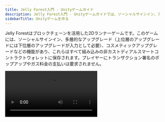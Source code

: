 ```yaml
---
title: Jelly Forest入門 - Unityゲームガイド
description: Jelly Forest入門 - Unityゲームガイドでは、ソーシャルサインイン、アップグレード、スマートコントラクトウォレットに保存されるコスメティックアイテムなどのブロックチェーン機能を備えた2Dランナーゲームを紹介します。
sidebarTitle: Unityゲームを作る
---
```


Jelly Forestはブロックチェーンを活用した2Dランナーゲームです。このゲームには、ソーシャルサインイン、多層的なアップグレード（上位層のアップグレードには下位層のアップグレードが入力として必要）、コスメティックアップグレードなどの機能があり、これらはすべて組み込みの非カストディアルスマートコントラクトウォレットに保存されます。プレイヤーにトランザクション署名のポップアップやガス料金の支払いは要求されません。

<Frame>
  <video controls className="w-full aspect-video" src="https://pub-f048362b915448c9b012a2e03c189024.r2.dev/JellyForest.mp4" />
</Frame>

Google Playからダウンロード[こちら](https://play.google.com/store/apps/details?id=app.sequence.jelly_forest)！

詳しく[スマートコントラクトウォレットについてはこちら](/solutions/technical-references/wallet-contracts/why)

詳しく[組み込みウォレットについてはこちら](/solutions/wallets/overview#what-are-the-differences-between-these-options)

このガイドでは、Jelly Forestの作り方と、あなたも[Sequence's Unity SDK](/sdk/unity/overview/)を使って独自のweb3ゲームを作る方法をご紹介します！

## 1. ゲームループを作る

最初のステップは基本的なゲームループを作ることです。収益化戦略とweb3要素の活用方法を最初に考えることを忘れないでください！

私たちのゲームループでは、[Infinite Runner Engine](https://assetstore.unity.com/packages/templates/systems/2d-3d-infinite-runner-engine-51328)をUnity Asset Storeから購入しました。アセット内にデモシーン`JellyForest`があり、いくつかの調整を加えることで、iOSとAndroidで動作する機能的なビルドを作ることができました。

## 2. ソーシャルサインインとSequenceの組み込みウォレットソリューションを統合する

### 設定

1. [パッケージマネージャーを使用してSequenceのUnity SDKをインストール](/sdk/unity/installation#package-manager---recommended)
2. [Sequence Builder Consoleにサインイン](/solutions/builder/getting-started)
3. [Builder Consoleでゲーム用のプロジェクトを作成](/support/builder/project-management)
4. Builder Consoleで[Embedded Walletをセットアップ](/solutions/builder/embedded-wallet#embedded-wallet-in-builder)
5. あなたの`SequenceConfig` [scriptable object](https://docs.unity3d.com/Manual/class-ScriptableObject.html)（パッケージマネージャーのSamplesメニューからインポートした[インストール段階](/sdk/unity/installation#package-manager---recommended)で）に、BuilderにすでにあるGoogleとAppleのクライアントIDと、Configuration Keyの下にある`WaaSConfigKey`
   * AndroidとiOSのクライアントIDをそれぞれのプラットフォームの下に入れることを忘れないでください！
6. Builder Consoleから[Builder API Keyを追加](/solutions/builder/getting-started#claim-an-api-access-key)の下に`Settings > API Access Keys` - あなたが必要なのは`prod`キーです

### ソーシャルサインイン

1. プレイヤーがログインする基本的なシーンを作成します。
   * 私たちの場合、[新しいシーンを作成し](https://docs.unity3d.com/Manual/scenes-working-with.html#creating-a-new-scene)、背景画像を追加しました
2. 作成する`Canvas`、アタッチする`Canvas Scaler`コンポーネントと「Scale with Screen Size」UIスケールモードを使用します。これにより、LoginPanel（およびこのCanvas下の他のUI要素）がビルドターゲットを切り替えるときに自動的にスケーリングされます。
3. Canvasの下のシーンヒエラルキーに`LoginPanel`プレハブをドラッグします。これはプロジェクトウィンドウの`Packages > Sequence Embedded Wallet SDK > SequenceFrontend > Prefabs`で見つけることができます。
4. UIマネージャーを作成して`Open`を呼び出す`LoginPanel`。[私たちの実装](https://github.com/0xsequence/sequence-unity-demo/blob/JellyForest/Scripts/UI/LoginScreenUIManager.cs)を以下に示します：

```csharp
private void Start()
{
    LoginPanel loginPanel = GetComponentInChildren<LoginPanel>();
    if (loginPanel == null)
    {
        Debug.LogError("LoginPanel not found!");
    }
    loginPanel.Open();
}
```

5. ヒエラルキーの`LoginPanel`プレハブへの参照を解除して、シーンビューで自由に編集できるようにします
   1. ヒエラルキーで`LoginPanel`GameObjectを選択
   2. ヒエラルキーで`LoginPanel`GameObjectを右クリック
   3. `Prefab > Unpack Completely`
6. LoginPanelをあなたのゲームのテーマに合わせてカスタマイズ

LoginPanelはすべてのソーシャルサインインのロジックを処理します。実装の詳細が気になる場合は、`LoginPage`と`OpenIdAuthenticator`の実装をチェックできます。
認証は[Open ID Connect Implicit Flow](https://auth0.com/docs/authenticate/login/oidc-conformant-authentication/oidc-adoption-implicit-flow)を通じて動作します。

### Sequence APIでのセッション登録

ソーシャルサインインが完了すると、自動的にSequence WaaS（Wallet as a Service）APIでセッション登録リクエストが行われます。以下がその仕組みです：

ソーシャルサインインが完了すると、`OpenIdAuthenticator.SignedIn`イベントが発火します。これにより、`SequenceLogin.ConnectToWaaS`.

### ユーザーのウォレットの取得

ウォレットを取得するには、`SequenceWallet.OnWalletCreated`イベントをサブスクライブする必要があります。

```csharp
SequenceWallet.OnWalletCreated += OnWalletCreatedHandler;
public void OnWalletCreatedHandler(SequenceWallet wallet) {
  // Do something
}
```

私たちは強く推奨します`SequenceConnector`を「Sequence Embedded Wallet SDK」のパッケージマネージャーページの「Useful Scripts」からインポートすることを。[デフォルトで、多くの役立つ開始コードが含まれています](https://github.com/0xsequence/sequence-unity/blob/master/Packages/Sequence-Unity/Sequence/Samples~/Scripts/SequenceConnector.cs)そしてSDKと通信するための便利なインターフェースとして機能します。私たちはこれを[JellyForestとの統合で大いに活用しました](https://github.com/0xsequence/sequence-unity-demo/blob/JellyForest/Scripts/SequenceConnector.cs)。

JellyForestでは、[LevelLoader](https://github.com/0xsequence/sequence-unity-demo/blob/JellyForest/Scripts/LevelLoader.cs) MonoBehaviourも作成し、`SequenceWallet.OnWalletCreated`イベントが発生したときに次のシーンを読み込みます。

```csharp
private void Awake()
{
    SequenceWallet.OnWalletCreated += OnWalletCreated;
}

private void OnWalletCreated(SequenceWallet wallet)
{
    SceneManager.LoadScene("MenuScene");
}
```

Sequenceの組み込みウォレットソリューションでの認証の詳細については、[ドキュメント](/solutions/wallets/embedded-wallet/overview/)と[ブログ記事](https://sequence.xyz/blog/sequence-embedded-wallets)をご覧ください。

## 3. コレクティブルコントラクトのデプロイ

プレイヤーがサインインしてウォレットを取得できるようになったので、コレクティブルを追加しましょう！

私たちは強く推奨します[ERC1155](https://eips.ethereum.org/EIPS/eip-1155)コントラクトの使用を。これらはゲームに適した柔軟なトークン規格です。Builder Consoleを通じて、監査済みのERC1155実装を簡単にデプロイできます：

<Frame>
  <video controls className="w-full aspect-video" src="/video/builder/03_Contracts.mp4" />
</Frame>

これがJelly Forestで私たちが行ったことです。

スマートコントラクトをデプロイしたら、忘れずに[Builder Consoleの「Gas Sponsoring」ページでコントラクトアドレスをスポンサードアドレスとして追加してください](/solutions/builder/gas-tank#gas-tank-in-builder)！これにより、ユーザーがゲームのスマートコントラクトと対話する際に、あなたのコンピュートクレジットを使用して自動的にガス料金がスポンサーされるようになります。

## 4. リモートミンターのデプロイ

デフォルトでは、Builder Consoleを通じてデプロイされたERC1155コントラクトは、トークンをミントするために適切な権限を持っている呼び出し元を必要とします。一見面倒に見えるかもしれませんが、これは良いことです！これがないと、誰でもあなたのコントラクトのミントメソッドを呼び出して、無限のゲームアイテムを自分に与えることができてしまいます！

Sequenceウォレット（または他の）を持つサーバーをデプロイし、ビルダーでミント権限を与える必要があります。

### Jelly Forestでの実装方法

Jelly Forestでは、ゲームプレイ中に収集するすべてのコインがERC1155トークンとしてミントされます。以下が私たちの実装方法です：

1. サインアップ：[Cloudflare](https://www.cloudflare.com/) - これは私たちがミンティングサービスコードをホストする方法です。他の方法を使用することももちろん可能です
2. ターミナルまたは他のコマンドラインを開く
3. `git clone https://github.com/0xsequence-demos/cloudflare-worker-sequence-relayer.git`その後`cd cloudflare-worker-sequence-relayer`
4. `git checkout permissionedMinter`
5. `pnpm install` - 依存関係をインストールするため
6. wranglerをインストール

```
pnpm install wrangler --save-dev
alias wrangler='./node_modules/.bin/wrangler'
```

そしてログイン

```
wrangler login
```

7. 開く`wrangler.toml`
   1. 文字列を変更してサーバーに名前を付ける`name`文字列
   2. 新しい[EOAウォレット](https://ethereum.stackexchange.com/questions/5828/what-is-an-eoa-account)を作成し、秘密鍵をエクスポートします。どのEOAウォレットでも構いません。Metamaskを使用すると簡単に[ウォレットをセットアップ](https://support.metamask.io/hc/en-us/articles/360015489531-Getting-started-with-MetaMask)し[秘密鍵をエクスポート](https://support.metamask.io/hc/en-us/articles/360015289632-How-to-export-an-account-s-private-key)できます。秘密鍵の取り扱いには十分注意し、コンピュータ上にプレーンテキストで保存したり、バージョン管理にコミットしたりしないでください！これを以下で設定します：`PKEY`
   3. 設定：`CONTRACT_ADDRESS`
   4. 設定：`PROJECT_ACCESS_KEY` - これは先ほど`SequenceConfig`スクリプタブルオブジェクト
   5. 設定：`CHAIN_HANDLE` - これが何か分からない場合は、`CHAIN_HANDLE`Builder ConsoleのNode Gatewayページで各ネットワークの情報を確認できます。
8. `pnpm dev` - これによりサーバーがローカルにデプロイされます。コマンドラインにデプロイされたlocalhostが表示されるはずです
9. 別のコマンドラインウィンドウを開く
10. `curl http://localhost:8787` - 与えられたlocalhostに置き換えてください。これによりサーバーにpingを送信します。
11. localhostサーバーが実行されているコマンドラインで、ミンターのウォレットアドレスがログに表示されているはずです
12. Builder Consoleでこのアドレスにミント権限を付与する
    1. コントラクトを`Contracts`で見つけてクリックして開く
    2. クリック`Write Contract`
    3. 展開`grantRole`
    4. 以下で`role` 入力 `0x9f2df0fed2c77648de5860a4cc508cd0818c85b8b8a1ab4ceeef8d981c8956a6` - これはKeccak-256ハッシュです `MINTER_ROLE`
    5. 下の `account` ミンターのウォレットアドレスを貼り付けます
13. `wrangler deploy` - これによりコードが [Cloudflare Worker](https://developers.cloudflare.com/workers/) にデプロイされ、ミンティングURLが提供されます

素晴らしい！これで、サーバーにPOSTリクエストを送信する際に、[C#で定義された](https://github.com/0xsequence/sequence-unity/blob/master/Packages/Sequence-Unity/Sequence/SequenceSDK/Relayer/MintingRequestProver.cs#L103)、ここで`proof` はミンティングリクエストを送信するクライアントによって生成されます。Unity SDKではこれは [MintingRequestProver](https://github.com/0xsequence/sequence-unity/blob/master/Packages/Sequence-Unity/Sequence/SequenceSDK/Relayer/MintingRequestProver.cs#L27)。

## 5. プレイヤーのインベントリにゲーム内トークンをミントする

パーミッションドミンターサーバーのセットアップが完了したので、クライアント側（Made With Unityアプリ）を接続して、ゲームプレイを通じてプレイヤーにトークンを付与できるようにする必要があります。Unity SDKを使用して `PermissionedMinter.MintToken` メソッドを呼び出すことで、パーミッションドミンターにリクエストを送信できます。

Jelly Forestでは、プレイヤーがレベルを進むにつれて多くのコインを集めますが、これらはすべてERC1155トークンです。プレイヤーに優れたUXを提供するために解決すべき課題がまだいくつかあります。

1. ユーザーのインベントリにあるトークン/権限を知るためにチェーンをどのように読み取りますか？
2. ブロックチェーントランザクションは、Arbitrumなどのチェーンでは高速ですが、即時ではありません。コイン（または他のアイテム）を収集してから、ゲーム内のインベントリに表示されるまで数秒待つ必要があるのは、一般的に良いエンドユーザー体験とは言えません。
3. 一見すると、ユーザーがゲームでトークンを獲得するたびにトランザクションを送信したくなるかもしれません。しかし、ほとんどのゲーム、特にJelly Forestのようなプレイヤーが多くのコイン（トークン）を集めるゲームでは、大量のトランザクションが発生し、[ガス代](https://ethereum.org/en/developers/docs/gas/)が莫大になってしまいます！

Unity SDKを使用してJelly Forestでこれらの問題をどのように解決したか見てみましょう！

### 1. チェーンの読み取り

特定のユーザーのウォレット内のトークンを読み取ることは複雑なプロセスですが、[Sequence's Indexer](/api-references/indexer/overview) を使用することで[Unity SDKが実装している](/sdk/unity/power/read-from-blockchain)ため、はるかに簡単になります。

以下は、Jelly ForestでIndexerを使用してゲームのERC1155コントラクトからプレイヤーのウォレット内のすべてのトークンを読み取るコードスニペットです。

```csharp
private Dictionary<BigInteger, TokenBalance> _tokenBalances = new Dictionary<BigInteger, TokenBalance>();
private async Task GetTokenBalances(Page page = null)
{
    if (page == null)
    {
        page = new Page();
    }
    GetTokenBalancesReturn balances = await _indexer.GetTokenBalances(new GetTokenBalancesArgs(_userAddress, SequenceConnector.ContractAddress, false, page));
    int uniqueTokens = balances.balances.Length;
    for (int i = 0; i < uniqueTokens; i++)
    {
        _tokenBalances[balances.balances[i].tokenID] = balances.balances[i];
    }
    if (balances.page.more)
    {
        await GetTokenBalances(balances.page);
    }
}
```

### 2. キャッシュの構築

ブロックチェーントランザクションは即時ではありませんが、ユーザーに即時のフィードバックを提供したいため、シンプルなインメモリキャッシュを使用します。

最初に`SequenceWallet` をJelly Forestで受け取ったとき、[SequenceConnector](https://github.com/0xsequence/sequence-unity-demo/blob/JellyForest/Scripts/SequenceConnector.cs)（ゲーム内でSequence SDKとの通信に使用する主要なインターフェース）は`Inventory`を作成します。

```csharp
private void OnWalletCreated(SequenceWallet wallet)
{
    Wallet = wallet;
    Wallet.OnSendTransactionComplete += OnSendTransactionCompleteHandler;
    Wallet.OnSendTransactionFailed += OnSendTransactionFailedHandler;
    Wallet.OnSignMessageComplete += OnSignMessageCompleteHandler;
    Wallet.OnDeployContractComplete += OnDeployContractCompleteHandler;
    Wallet.OnDeployContractFailed += OnDeployContractFailedHandler;
    Wallet.OnDropSessionComplete += OnDropSessionCompleteHandler;
    Wallet.OnSessionsFound += OnSessionsFoundHandler;

    Inventory = new Inventory(Indexer, Wallet.GetWalletAddress(), ItemCatalogue); // [!code focus]

    _transactionQueuer.Setup(Wallet, Chain);
    _permissionedMinterTransactionQueuer.Setup(Wallet, Chain, "https://sequence-relayer-jelly-forest2.tpin.workers.dev/", ContractAddress);
}
```

この`Inventory`はゲーム内でシンプルなキャッシュとして使用されます。最初に作成され、プロンプトが表示されたとき、Indexerを使用してユーザーのウォレット内のすべてのトークンを取得します。ここから、ユーザーがトークンを獲得するたびに、キャッシュ（`Inventory`）とオンチェーンデータを更新します。

完全な`Inventory` [実装はこちら](https://github.com/0xsequence/sequence-unity-demo/blob/JellyForest/Scripts/Inventory.cs)

### 3. トランザクションキューの使用

SequenceのUnity SDKは非常に柔軟な[トランザクションキューイングシステム](https://github.com/0xsequence/sequence-unity/blob/master/Packages/Sequence-Unity/Sequence/SequenceSDK/Relayer/TransactionQueuer.cs)を提供します。

Jelly Forestでは、[PermissionedMinterTransactionQueuer](https://github.com/0xsequence/sequence-unity/blob/master/Packages/Sequence-Unity/Sequence/SequenceSDK/Relayer/PermissionedMinterTransactionQueuer.cs) MonoBehaviourを`SequenceConnector` GameObjectに付加し、[Awakeで参照を取得します](https://github.com/0xsequence/sequence-unity-demo/blob/JellyForest/Scripts/SequenceConnector.cs#L59)。

![PermissionedMinterTransactionQueuer](/images/guides/making-of-jelly-forest/TransactionQueuer.png)

一度[これがセットアップされれば](https://github.com/0xsequence/sequence-unity-demo/blob/JellyForest/Scripts/SequenceConnector.cs#L78)、トークンが収集されたときに「トークンをミント」を呼び出すだけで済みます。

```csharp
public class CollectibleToken : Coin
{
    protected override void ObjectPicked()
    {
        base.ObjectPicked();
        if (SequenceConnector.Instance == null || SequenceConnector.Instance.Wallet == null)
        {
            Debug.LogWarning("No minting will happen. Make sure SequenceConnector is in the scene and user is logged in.");
            return;
        }
        SequenceConnector.Instance.MintFungibleToken(); // [!code focus]
    }
}
```

これにより`Inventory`が更新され、`PermissionedMinterTransactionQueuer`のキューにミントトランザクションが追加されます。`PermissionedMinterTransactionQueuer`は可能な限りトランザクションを自動的にマージし、ガス代を最小限に抑えます。

Jelly Forestでは、トランザクションキューアを設定して、プレイヤーがゲームオーバーになるたびに、ただし30秒以上の間隔でトランザクションを送信するようにしています。

#### トランザクションの送信頻度をどのように決定しますか？

Unity SDKを使用することで、これは技術的な問題というよりもゲームデザインの問題となります。

私たちの`TransactionQueuers` X秒ごとに自動的にトランザクションを送信するように設定できます。また、関数呼び出しによって要求された場合（ただしY秒より早くない）、あるいは設定された最小時間閾値（Y秒）を無視して要求された場合にも送信できます。

トランザクションキューの設定を決める際に考慮すべき点は以下の通りです：

* トランザクションの送信頻度が高いほど、ガス代が多くかかります。もちろん、選択するEVM互換ブロックチェーンによって、コストが法外になる前に送信できるトランザクションの数と複雑さが大きく影響を受けます。
* トランザクションの送信頻度が低いほど、ゲームの状態（キャッシュ）とブロックチェーン上の情報との同期が取れなくなります。トランザクションが失敗した場合、プレイヤーのゲーム体験を損なうことなく、この状況から回復する方法が必要になります。

Jelly Forestの例を挙げると：私たちはショップのトランザクションがエンドユーザーにとって非常に重要だと考えました。ユーザーがアップグレード/帽子を所持していると思い込んでいるのに、トランザクションが失敗して、アップグレード/帽子を取り消すか、プレイヤーが正当に獲得していない可能性のある追加のアイテムを発行する必要が生じるリスクを避けたかったのです。そのため、購入トランザクション（およびTransactionQueuerの他のすべてのトランザクション）が成功するまで、ユーザーがショップページで待機するようにしました。

```csharp
public async Task Buy()
{
    if (Status != ItemStatus.Available)
    {
        return;
    }

    if (SequenceConnector.Instance == null)
    {
        string error = "SequenceConnector not found. User has not logged in";
        Debug.LogError($"Failed to purchase shop item: {error}");
        OnFailedToPurchaseShopItem?.Invoke($"Failed to purchase shop item: {error}");
        return;

    SequenceConnector.Instance.AddToTransactionQueue(new PurchaseShopItemQueueableTransaction(this));
    TransactionReturn result = await SequenceConnector.Instance.SubmitQueuedTransactions(true, false); // [!code hl]
    if (result is SuccessfulTransactionReturn successfulTransactionReturn)
    {
        BurnTokensFromInventory();
        MintTokenInInventory()
        if (string.IsNullOrWhiteSpace(successfulTransactionReturn.txHash))
        {
            GetTransactionReceipt(successfulTransactionReturn);
        }
    }
    else if (result is FailedTransactionReturn failed)
    {
        string error = $"Transaction failed: {failed.error}";
        Debug.LogError(error);
        OnFailedToPurchaseShopItem?.Invoke($"Failed to purchase shop item: {error}");
    }
    else
    {
        throw new Exception("Unexpected transaction result type");
    }
}
```

## 6. ゲーム内トークンを他のトークンと交換してバーン

Jelly Forestでは、コインと（場合によっては）低ティアのパワーアップをバーンすることで、パワーアップやコスメティックを購入できます。

このメカニクスを有効にし、強制するために、シンプルな[BurnToMint smart contract](https://polygonscan.com/address/0x80329e7f4F006E3178Db369425329759157B5a2a#code)をデプロイしました。このコントラクトでは、特定のトークンIDに対してミント要件（必要なトークンIDと関連する数量）を指定できます。ERC1155トークンのバッチを受け取り、送信者が`data`パラメータでミントしたいトークンIDを指定すると、コントラクトは各トークンIDの必要数量を受け取ったかチェックします。これに合格すると、コントラクトはトークンをバーンし、要求されたトークンIDを送信者（ユーザー）にミントします。そうでない場合、トランザクションは失敗してリバートします。

Builder Consoleで、このコントラクトに私たちのゲームコントラクトのミント権限を付与しました：

1. コントラクトを`Contracts`で見つけてクリックして開きます
2. クリック`Write Contract`
3. 展開`grantRole`
4. 下の`role`に入力`0x9f2df0fed2c77648de5860a4cc508cd0818c85b8b8a1ab4ceeef8d981c8956a6`- これは`MINTER_ROLE`
5. 下の`account`にミンターのウォレットアドレスを貼り付けます

:::danger
警告：`BurnToMint`スマートコントラクトは第三者による監査を受けていません。再利用する際は注意してください！
:::

ユーザーがショップからアップグレードやコスメティックを購入すると、`BurnToMint`スマートコントラクトに[PurchaseShopItemQueueableTransaction](https://github.com/0xsequence/sequence-unity-demo/blob/JellyForest/Scripts/Items/ShopItem.cs#L109)を[SequenceWalletTransactionQueuer](https://github.com/0xsequence/sequence-unity/blob/master/Packages/Sequence-Unity/Sequence/SequenceSDK/Relayer/SequenceWalletTransactionQueuer.cs)の`SequenceConnector`に追加してトランザクションを送信します。

```csharp
SequenceConnector.Instance.AddToTransactionQueue(new PurchaseShopItemQueueableTransaction(this));
```

## 7. ショップページの構築とミント要件の設定

Jelly Forestのショップページを構築し、さまざまなアップグレードと帽子の価格/ミント要件を設定する際、[ShopItems](https://github.com/0xsequence/sequence-unity-demo/blob/JellyForest/Scripts/Items/ShopItem.cs)を[Scriptable Objects](https://docs.unity3d.com/Manual/class-ScriptableObject.html)を使用して定義することを選択しました。これらはInspectorでシリアライズできるため、調整や視覚化が容易だからです。これらのスクリプタブルオブジェクトは、各[Item](https://github.com/0xsequence/sequence-unity-demo/blob/JellyForest/Scripts/Items/Item.cs)の定義とトークンIDの関連付けにも使用しています。

しかし、Scriptable Objectsで定義されたミント要件を`BurnToMint`コントラクトのオンチェーン上で定義されたミント要件と同期を保つのは、すぐに面倒（バグの潜在的な原因にもなる）になりました。

私たちは[エディタ拡張](https://learn.unity.com/tutorial/editor-scripting)を作成し、`ShopItem`スクリプタブルオブジェクトにボタンを追加しました。このボタンを押すと、オンチェーン上で定義されたミント要件がスクリプタブルオブジェクトで定義されたものと一致するかチェックします。異なる場合は、`BurnToMint`コントラクトのオンチェーン上のミント要件をスクリプタブルオブジェクトに合わせて更新するトランザクションを送信します。トランザクションは、開発者のマシンの環境変数として保存された秘密鍵から作成されたEOAウォレットを介して送信されます。このEOAウォレットは、このコントラクトの[owner](https://docs.openzeppelin.com/contracts/2.x/access-control#ownership-and-ownable)です。

実際、私たちのショップページは60秒ごと（および開くたびに）スマートコントラクトにミント要件の変更を問い合わせ、それに応じてUIを更新します。これにより、アップデートを必要とせずにゲームの経済をライブパッチすることが可能になります！

以下の動画をクリックしてください

<Frame>
  <video controls className="w-full aspect-video" src="https://pub-f048362b915448c9b012a2e03c189024.r2.dev/ShopItemExtension.mp4" />
</Frame>

こちらで[ShopItemEditorExtensionの実装をご覧ください](https://github.com/0xsequence/sequence-unity-demo/blob/JellyForest/Scripts/Editor/ShopItemEditorExtension.cs)。

# 8. 購入したアイテムのゲーム内活用

よし、プレイヤーはログインしてウォレットを取得し、トークンを獲得して、そのトークンで物を購入できるようになりました。残るは、プレイヤーにアイテムを購入したいと思わせる理由を与えることです。つまり、ゲーム開発者としての魔法を使って、素晴らしいパワーアップやコスメティックアイテムを作る時が来たのです！

トークンをゲームに組み込むために必要なのは、ユーザーが特定のトークンIDを十分に所持しているかを確認し、そのトークンの効果を適用することだけです。

Jelly Forestでは、いくつかの異なる[PowerUpTypes](https://github.com/0xsequence/sequence-unity-demo/blob/JellyForest/Scripts/Items/ItemCatalogue.cs#L13)とそれぞれに`Item`を`PowerUpType`とティアを割り当て、[その後`Inventory`を照会して、各タイプの最高のパワーアップ](https://github.com/0xsequence/sequence-unity-demo/blob/JellyForest/Scripts/Inventory.cs#L138)をプレイヤーが所持しているか確認します。
